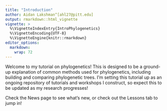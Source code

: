 ```yaml
---
title: "Introduction"
author: Aidan Lakshman^[ahl27@pitt.edu]
output: rmarkdown::html_vignette
vignette: >
  %\VignetteIndexEntry{IntroPhylogenetics}
  %\VignetteEncoding{UTF-8}
  %\VignetteEngine{knitr::rmarkdown}
editor_options: 
  markdown: 
    wrap: 72
---
```


Welcome to my tutorial on phylogenetics! This is designed to be a ground-up explanation
of common methods used for phylogenetics, including building and comparing phylogenetic
trees. I'm setting this tutorial up as an ongoing repository of tutorials and workshops
I construct, so expect this to be updated as my research progresses!

Check the News page to see what's new, or check out the Lessons tab to jump in!